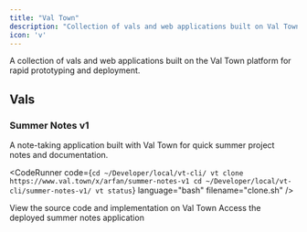 ```yaml
---
title: "Val Town"
description: "Collection of vals and web applications built on Val Town platform"
icon: 'v'
---
```



<Card title="Val Town Development" icon="code" href="https://val.town">
  A collection of vals and web applications built on the Val Town platform for rapid prototyping and deployment.
</Card>

## Vals

### Summer Notes v1

A note-taking application built with Val Town for quick summer project notes and documentation.

<CodeRunner 
  code="cd ~/Developer/local/vt-cli/summer-notes-v1/"
  language="bash"
/>

<CodeRunner 
  code={`cd ~/Developer/local/vt-cli/
vt clone https://www.val.town/x/arfan/summer-notes-v1
cd ~/Developer/local/vt-cli/summer-notes-v1/
vt status`}
  language="bash"
  filename="clone.sh"
/>

<CardGroup cols={2}>
  <Card title="Val Town Code" icon="code" href="https://www.val.town/x/arfan/summer-notes-v1">
    View the source code and implementation on Val Town
  </Card>
  <Card title="Live Application" icon="globe" href="https://arfan-notes.val.run/">
    Access the deployed summer notes application
  </Card>
</CardGroup> 